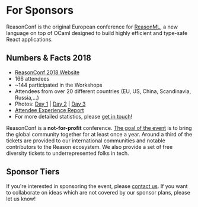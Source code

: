 
# For Sponsors

<p className="leadText">
    ReasonConf is the original European conference for <a href="https://reasonml.github.io" target="_blank">ReasonML</a>, a new language on top of
    OCaml designed to build highly efficient and type-safe React applications.
</p>

## Numbers & Facts 2018

- [ReasonConf 2018 Website](https://2018.reason-conf.com)
- 166 attendees
- ~144 participated in the Workshops
- Attendees from over 20 different countries (EU, US, China, Scandinavia, Russia,...)
- Photos: [Day 1](https://photos.app.goo.gl/1aqJ6XKLITuLeTh73) | [Day 2](https://photos.app.goo.gl/7c01QLCUel0UXEnz2) | [Day 3](https://photos.app.goo.gl/H9WgZkZY6opzzhCB3)
- [Attendee Experience Report](https://medium.com/@VladimirNovick/reasonml-conference-2018-8283b1e4c437)
- For more detailed statistics, please [get in touch](mailto:hi@reason-conf.com)!

ReasonConf is a **not-for-profit** conference. [The goal of the event](/about/)
is to bring the global community together for at least once a year. Around a
third of the tickets are provided to our international communities and notable
contributors to the Reason ecosystem. We also provide a set of free diversity
tickets to underrepresented folks in tech.

## Sponsor Tiers

<SponsorTiers />

If you're interested in sponsoring the event, please [contact us](/contact/). If you want to
collaborate on ideas which are not covered by our sponsor plans, please let us know!
